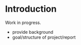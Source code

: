 # Introduction

:::{.callout-note}
Work in progress.

* provide background
* goal/structure of project/report

:::
